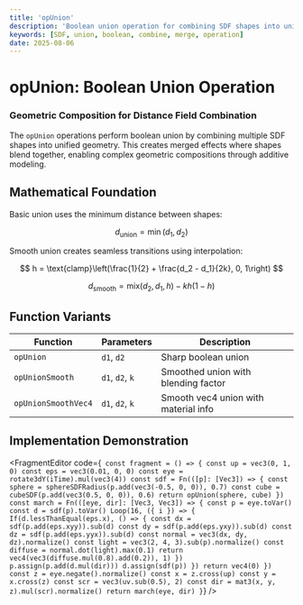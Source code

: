 ```yaml
---
title: 'opUnion'
description: 'Boolean union operation for combining SDF shapes into unified geometry'
keywords: [SDF, union, boolean, combine, merge, operation]
date: 2025-08-06
---
```



# opUnion: Boolean Union Operation

### Geometric Composition for Distance Field Combination

The `opUnion` operations perform boolean union by combining multiple SDF shapes into unified geometry. This creates merged effects where shapes blend together, enabling complex geometric compositions through additive modeling.

## Mathematical Foundation

Basic union uses the minimum distance between shapes:

$$
d_{\text{union}} = \min(d_1, d_2)
$$

Smooth union creates seamless transitions using interpolation:

$$
h = \text{clamp}\left(\frac{1}{2} + \frac{d_2 - d_1}{2k}, 0, 1\right)
$$

$$
d_{\text{smooth}} = \text{mix}(d_2, d_1, h) - kh(1-h)
$$

## Function Variants

| Function            | Parameters      | Description                          |
| ------------------- | --------------- | ------------------------------------ |
| `opUnion`           | `d1`, `d2`      | Sharp boolean union                  |
| `opUnionSmooth`     | `d1`, `d2`, `k` | Smoothed union with blending factor  |
| `opUnionSmoothVec4` | `d1`, `d2`, `k` | Smooth vec4 union with material info |

## Implementation Demonstration

<FragmentEditor
        code={`
const fragment = () => {
        const up = vec3(0, 1, 0)
        const eps = vec3(0.01, 0, 0)
        const eye = rotate3dY(iTime).mul(vec3(4))
        const sdf = Fn(([p]: [Vec3]) => {
                const sphere = sphereSDFRadius(p.add(vec3(-0.5, 0, 0)), 0.7)
                const cube = cubeSDF(p.add(vec3(0.5, 0, 0)), 0.6)
                return opUnion(sphere, cube)
        })
        const march = Fn(([eye, dir]: [Vec3, Vec3]) => {
                const p = eye.toVar()
                const d = sdf(p).toVar()
                Loop(16, ({ i }) => {
                        If(d.lessThanEqual(eps.x), () => {
                                const dx = sdf(p.add(eps.xyy)).sub(d)
                                const dy = sdf(p.add(eps.yxy)).sub(d)
                                const dz = sdf(p.add(eps.yyx)).sub(d)
                                const normal = vec3(dx, dy, dz).normalize()
                                const light = vec3(2, 4, 3).sub(p).normalize()
                                const diffuse = normal.dot(light).max(0.1)
                                return vec4(vec3(diffuse.mul(0.8).add(0.2)), 1)
                        })
                        p.assign(p.add(d.mul(dir)))
                        d.assign(sdf(p))
                })
                return vec4(0)
        })
        const z = eye.negate().normalize()
        const x = z.cross(up)
        const y = x.cross(z)
        const scr = vec3(uv.sub(0.5), 2)
        const dir = mat3(x, y, z).mul(scr).normalize()
        return march(eye, dir)
}`}
/>
